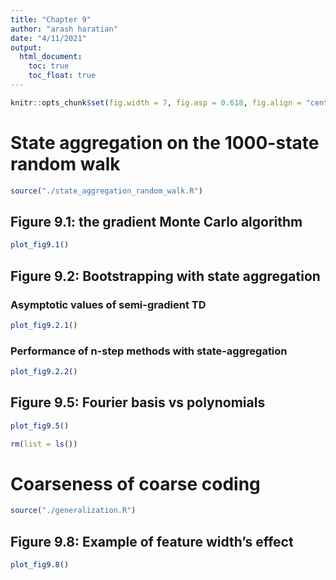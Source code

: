 ```yaml
---
title: "Chapter 9"
author: "arash haratian"
date: "4/11/2021"
output: 
  html_document:
    toc: true
    toc_float: true
---
```



```r
knitr::opts_chunk$set(fig.width = 7, fig.asp = 0.618, fig.align = "center")
```


# State aggregation on the 1000-state random walk

```r
source("./state_aggregation_random_walk.R")
```

## Figure 9.1: the gradient Monte Carlo algorithm

```r
plot_fig9.1()
```


## Figure 9.2: Bootstrapping with state aggregation


### Asymptotic values of semi-gradient TD

```r
plot_fig9.2.1()
```



### Performance of n-step methods with state-aggregation

```r
plot_fig9.2.2()
```



## Figure 9.5: Fourier basis vs polynomials

```r
plot_fig9.5()
```



```r
rm(list = ls())
```



# Coarseness of coarse coding
```r
source("./generalization.R")
```


## Figure 9.8: Example of feature width’s effect

```r
plot_fig9.8()
```


